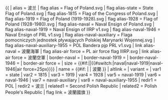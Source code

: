 {{ {{{1<noinclude>|country showdata</noinclude>}}}
| alias                           = 波兰
| flag alias                      = Flag of Poland.svg
| flag alias-state                = State Flag of Poland.svg
| flag alias-1815                 = Flag of the Congress of Poland.svg
| flag alias-1919                 = Flag of Poland (1919-1928).svg
| flag alias-1928                 = Flag of Poland (1928-1980).svg
| flag alias-naval                = Naval Ensign of Poland.svg
| flag alias-naval-1919           = Naval Ensign of IIRP v1.svg
| flag alias-naval-1946           = Naval Ensign of PRL v1.svg
| flag alias-naval-auxiliary      = Flaga pomocniczych jednostek pływających Polskiej Marynarki Wojennej.svg
| flag alias-naval-auxiliary-1955 = POL Bandera pjp PRL v1.svg
| link alias-naval                = 波蘭海軍
| flag alias-air force            = PL air force flag IIIRP.svg
| link alias-air force            = 波蘭空軍
| border-naval                    = 
| border-naval-1919               = 
| border-naval-1946               = 
| border-air force                = 
| size                            = {{#if:{{{size|}}}|{{{size}}}|{{#switch:{{{variant}}}|naval|naval-1919|naval-1946|air force=25px}}}}
| name                            = {{#if: {{{name|}}} | {{{name|}}} | 波蘭 }}
| altlink                         = {{{altlink|}}}
| variant                         = {{{variant|}}}
<noinclude>
| var1      = state
| var2      = 1815
| var3      = 1919
| var4      = 1928
| var5      = naval-1919
| var6      = naval-1946
| var7      = naval-auxiliary
| var8      = naval-auxiliary-1955
| redir1    = POL
| redir2    = 波兰
| related1  = Second Polish Republic
| related2  = Polish People's Republic
| flag link = 波蘭國旗
</noinclude>
}}<noinclude>
<!-- INTERWIKIS GO TO WIKIDATA, THANK YOU! -->
</noinclude>